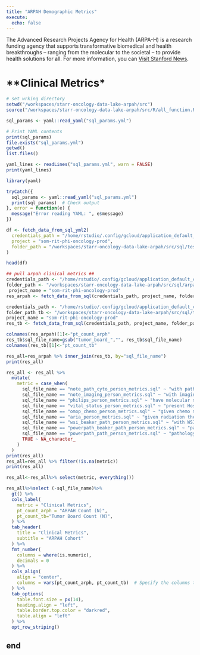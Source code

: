 ```yaml
---
title: "ARPAH Demographic Metrics"
execute:
  echo: false
---
```

The Advanced Research Projects Agency for Health (ARPA-H) is a research funding agency that supports transformative biomedical and health breakthroughs – ranging from the molecular to the societal – to provide health solutions for all.
For more information, you can [Visit Stanford News](https://med.stanford.edu/news/all-news/2024/10/arpa-h-contracts).


# **Clinical Metrics*

```r
# set wrking directory
setwd("/workspaces/starr-oncology-data-lake-arpah/src")
source("/workspaces/starr-oncology-data-lake-arpah/src/R/all_function.R", encoding = "UTF-8")

```
```r
sql_params <- yaml::read_yaml("sql_params.yml")

# Print YAML contents
print(sql_params)
file.exists("sql_params.yml")
getwd()  
list.files()  

yaml_lines <- readLines("sql_params.yml", warn = FALSE)
print(yaml_lines)  

library(yaml)

tryCatch({
  sql_params <- yaml::read_yaml("sql_params.yml")
  print(sql_params)  # Check output
}, error = function(e) {
  message("Error reading YAML: ", e$message)
})

```
```r
df <- fetch_data_from_sql_yml2(
  credentials_path = "/home/rstudio/.config/gcloud/application_default_credentials.json",
  project = "som-rit-phi-oncology-prod",
  folder_path = "/workspaces/starr-oncology-data-lake-arpah/src/sql/test"
)

head(df)
```
```r
## pull arpah clinical metrics ##
credentials_path <- "/home/rstudio/.config/gcloud/application_default_credentials.json"
folder_path <- "/workspaces/starr-oncology-data-lake-arpah/src/sql/arpah_clinical"
 project_name = "som-rit-phi-oncology-prod"
res_arpah <- fetch_data_from_sql(credentials_path, project_name, folder_path)
```

```r
credentials_path <- "/home/rstudio/.config/gcloud/application_default_credentials.json"
folder_path_tb <- "/workspaces/starr-oncology-data-lake-arpah/src/sql/tumor_board"
project_name = "som-rit-phi-oncology-prod"
res_tb <- fetch_data_from_sql(credentials_path, project_name, folder_path_tb)
```
```r
colnames(res_arpah)[1]<-"pt_count_arph"
res_tb$sql_file_name=gsub("tumor_board_","", res_tb$sql_file_name)
colnames(res_tb)[1]<-"pt_count_tb"
```
```r
res_all=res_arpah %>% inner_join(res_tb, by="sql_file_name")
print(res_all)
```
```r
res_all <- res_all %>%
  mutate(
    metric = case_when(
      sql_file_name == "note_path_cyto_person_metrics.sql" ~ "with pathology/cytology clinical report", 
      sql_file_name == "note_imaging_person_metrics.sql" ~ "with imaging reports, also a proxy for radiology imaging data",
      sql_file_name == "philips_person_metrics.sql" ~ "have molecular mutation structured data (Philips ISPM)",
      sql_file_name == "vital_status_person_metrics.sql" ~ "present Hospital or Stanford Cancer Registry death date", 
      sql_file_name == "omop_chemo_person_metrics.sql" ~ "given chemo medication",
      sql_file_name == "aria_person_metrics.sql" ~ "given radiation therapy (ARIA)",
      sql_file_name == "wsi_beaker_path_person_metrics.sql" ~ "with WSI (based on EPIC Beaker AP/Pathology, starting from 2022)",
      sql_file_name == "powerpath_beaker_path_person_metrics.sql" ~ "pathology beaker",
      sql_file_name == "powerpath_path_person_metrics.sql" ~ "pathology path",
      TRUE ~ NA_character_  
    )
  )
print(res_all)
res_all=res_all %>% filter(!is.na(metric))
print(res_all)

```
```r
res_all<-res_all%>% select(metric, everything())
```

```r

res_all%>%select (-sql_file_name)%>%
  gt() %>%
  cols_label(
    metric = "Clinical Metrics",
    pt_count_arph = "ARPAH Count (N)",
    pt_count_tb="Tumor Board Count (N)",
  ) %>%
  tab_header(
    title = "Clinical Metrics",
    subtitle = "ARPAH Cohort"
  ) %>%
  fmt_number(
    columns = where(is.numeric),
    decimals = 0
  ) %>%
  cols_align(
    align = "center",
    columns = vars(pt_count_arph, pt_count_tb)  # Specify the columns to center
  ) %>%
  tab_options(
    table.font.size = px(14),
    heading.align = "left",
    table.border.top.color = "darkred",
    table.align = "left"
  ) %>%
  opt_row_striping()
```


## end 
